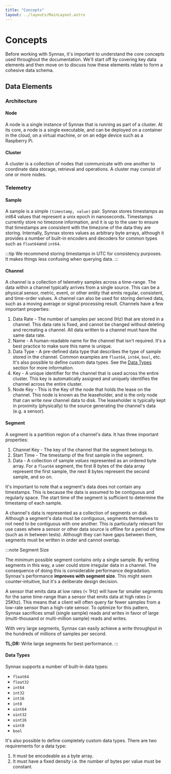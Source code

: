```yaml
---
title: "Concepts"
layout: ../layouts/MainLayout.astro
---
```


# Concepts

Before working with Synnax, it's important to understand the core concepts used throughout
the documentation. We'll start off by covering key data elements and then move on
to discuss how these elements relate to form a cohesive data schema.

## Data Elements

### Architecture

#### Node

A node is a single instance of Synnax that is running as part of a cluster. At its core,
a node is a single executable, and can be deployed on a container in the cloud, on a virtual
machine, or on an edge device such as a Raspberry Pi.

#### Cluster

A cluster is a collection of nodes that communicate with one another to coordinate data
storage, retrieval and operations. A cluster may consist of one or more nodes.

### Telemetry

#### Sample

A sample is a simple `(timestamp, value)` pair. Synnax stores timestamps as int64 values
that represent a unix epoch in nanoseconds. Timestamps currently store no timezone information,
and it is up to the user to ensure that timestamps are consistent with the timezone of
the data they are storing. Internally, Synnax stores values as arbitrary byte arrays,
although it provides a number of built-in encoders and decoders for common types such as
`float64`and `int64`.

:::tip
We recommend storing timestamps in UTC for consistency purposes. It makes things less
confusing when querying data.
:::

#### Channel

A channel is a collection of telemetry samples across a time-range. The data within a
channel typically arrives from a single source. This can be a physical sensor, metric,
event, or other entity that emits regular, consistent, and time-order values. A channel
can also be used for storing derived data, such as a moving average or signal processing
result. Channels have a few important properties:

1. Data Rate - The number of samples per second (Hz) that are stored in a channel. This
   data rate is fixed, and cannot be changed without deleting and recreating a channel. All
   data written to a channel must have the same data rate.
2. Name - A human-readable name for the channel that isn't required. It's a best practice
   to make sure this name is unique.
3. Data Type - A pre-defined data type that describes the type of sample stored in the
   channel. Common examples are `float64`, `int64`, `bool`, etc. It's also possible to define
   custom data types. See the [Data Types](#data-types) section for more information.
4. Key - A unique identifier for the channel that is used across the entire cluster. This
   key is automatically assigned and uniquely identifies the channel across the entire cluster.
5. Node Key - This is the Key of the node that holds the lease on the channel. This node
   is known as the leaseholder, and is the only node that can write _new_ channel data to disk.
   The leaseholder is typically kept in proximity (physically) to the source generating the
   channel's data (e.g. a sensor).

#### Segment

A segment is a partition region of a channel's data. It has three important properties:

1. Channel Key - The key of the channel that the segment belongs to.
2. Start Time - The timestamp of the first sample in the segment.
3. Data - A collection of sample _values_ represented as an ordered byte array. For a `float64`
   segment, the first 8 bytes of the data array represent the first sample, the next 8 bytes
   represent the second sample, and so on.

It's important to note that a segment's data does not contain any timestamps. This is because
the data is assumed to be contiguous and regularly space. The start time of the segment is
sufficient to determine the timestamp of each sample.

A channel's data is represented as a collection of segments on disk. Although a segment's
data must be contiguous, segments themselves to not need to be contiguous with one another.
This is particularly relevant for use cases where a sensor or other data source is offline
for a period of time (such as in between tests). Although they can have gaps between them,
segments must be written in order and cannot overlap.

:::note Segment Size

The minimum possible segment contains only a single sample. By writing segments in this way,
a user could store irregular data in a channel. The consequence of doing this is considerable
performance degradation. Synnax's performance **improves with segment size**. This might
seem counter-intuitive, but it's a deliberate design decision.

A sensor that emits data at low rates (< 1Hz) will have far smaller segments for the same
time-range than a sensor that emits data at high rates (> 25Khz). This means that a client
will often query far fewer samples from a low-rate sensor than a high-rate sensor. To
optimize for this pattern, Synnax sacrifices small (single sample) reads and writes in
favor of large (multi-thousand or multi-million sample) reads and writes.

With very large segments, Synnax can easily achieve a write throughput in the hundreds of
millions of samples per second.

**TL;DR:** Write large segments for best performance.
:::

#### Data Types

Synnax supports a number of built-in data types:

-   `float64`
-   `float32`
-   `int64`
-   `int32`
-   `int16`
-   `int8`
-   `uint64`
-   `uint32`
-   `uint16`
-   `uint8`
-   `bool`

It's also possible to define completely custom data types. There are two requirements for a data type:

1. It must be encodeable as a byte array.
2. It must have a fixed density i.e. the number of bytes per value must be constant.
